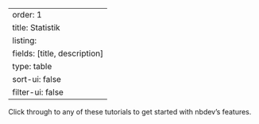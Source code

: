 
---
order: 1
title: Statistik
listing:
  fields: [title, description]
  type: table
  sort-ui: false
  filter-ui: false
---

Click through to any of these tutorials to get started with nbdev's features.